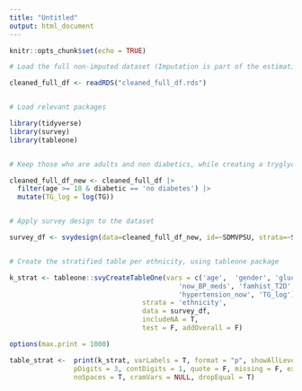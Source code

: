 ```yaml
---
title: "Untitled"
output: html_document
---
```


```r
knitr::opts_chunk$set(echo = TRUE)
```

```r
# Load the full non-imputed dataset (Imputation is part of the estimation process, table 1 comes before that)

cleaned_full_df <- readRDS("cleaned_full_df.rds")


# Load relevant packages

library(tidyverse)
library(survey)
library(tableone)


# Keep those who are adults and non diabetics, while creating a tryglycerides with logs.

cleaned_full_df_new <- cleaned_full_df |> 
  filter(age >= 18 & diabetic == 'no diabetes') |> 
  mutate(TG_log = log(TG))


# Apply survey design to the dataset

survey_df <- svydesign(data=cleaned_full_df_new, id=~SDMVPSU, strata=~SDMVSTRA, weights=~survey_weight, nest=TRUE)


# Create the stratified table per ethnicity, using tableone package 

k_strat <- tableone::svyCreateTableOne(vars = c('age',  'gender', 'glucose',  'BMI', 'HDL', 
                                          'now_BP_meds', 'famhist_T2D', 'current_smoker',  'SBP',  'DBP',  
                                          'hypertension_now', 'TG_log'),
                                 strata = 'ethnicity', 
                                 data = survey_df,
                                 includeNA = T,
                                 test = F, addOverall = F)

options(max.print = 1000)

table_strat <-  print(k_strat, varLabels = T, format = "p", showAllLevels = T, catDigits = 1, 
                pDigits = 3, contDigits = 1, quote = F, missing = F, explain = F, printToggle = T, 
                noSpaces = T, cramVars = NULL, dropEqual = T)
```

